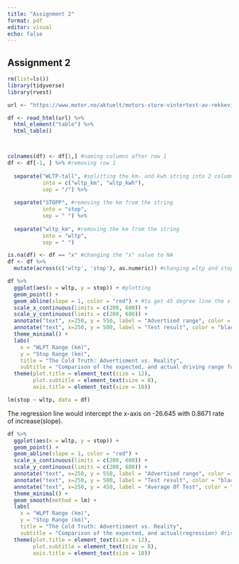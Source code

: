 ```yaml
---
title: "Assignment 2"
format: pdf
editor: visual
echo: false
---
```


## Assignment 2

```r
rm(list=ls())
library(tidyverse)
library(rvest)
```

```r
url <- "https://www.motor.no/aktuelt/motors-store-vintertest-av-rekkevidde-pa-elbiler/217132"

df <- read_html(url) %>% 
  html_element("table") %>%  
  html_table()



colnames(df) <- df[1,] #naming columns after row 1
df <- df[-1, ] %>% #removing row 1
  
  separate("WLTP-tall", #splitting the km- and kwh string into 2 columns
           into = c("wltp_km", "wltp_kwh"), 
           sep = "/") %>% 
   
  separate("STOPP", #removing the km from the string
           into = "stop", 
           sep = " ") %>% 
   
  separate("wltp_km", #removing the km from the string
           into = "wltp",
           sep = " ")

```

```r
is.na(df) <- df == "x" #changing the "x" value to NA
df <- df %>% 
  mutate(across(c('wltp', 'stop'), as.numeric)) #changing wltp and stopp to numeric


```

```r
df %>% 
  ggplot(aes(x = wltp, y = stop)) + #plotting
  geom_point() +
  geom_abline(slope = 1, color = "red") + #to get 45 degree line the slope would need to be 1
  scale_x_continuous(limits = c(200, 600)) +
  scale_y_continuous(limits = c(200, 600)) +
  annotate("text", x=250, y = 550, label = "Advertised range", color = "red", size = 3.5) +
  annotate("text", x=250, y = 500, label = "Test result", color = "black", size = 3.5) +
  theme_minimal() +
  labs(
    x = "WLPT Range (km)",
    y = "Stop Range (km)",
    title = "The Cold Truth: Advertisment vs. Reality",
    subtitle = "Comparison of the expected, and actual driving range for Electrical cars, in winter condition.") +
  theme(plot.title = element_text(size = 12),
        plot.subtitle = element_text(size = 8),
        axis.title = element_text(size = 10))
```

```r
lm(stop ~ wltp, data = df)
```

The regression line would intercept the x-axis on -26.645 with 0.8671 rate of increase(slope).

```r

df %>% 
  ggplot(aes(x = wltp, y = stop)) +
  geom_point() +
  geom_abline(slope = 1, color = "red") +
  scale_x_continuous(limits = c(200, 600)) +
  scale_y_continuous(limits = c(200, 600)) +
  annotate("text", x=250, y = 550, label = "Advertised range", color = "red", size = 3.5) +
  annotate("text", x=250, y = 500, label = "Test result", color = "black", size = 3.5) +
  annotate("text", x=250, y = 450, label = "Average Of Test", color = "blue", size = 3.5) +
  theme_minimal() +
  geom_smooth(method = lm) +
  labs(
    x = "WLPT Range (km)",
    y = "Stop Range (km)",
    title = "The Cold Truth: Advertisment vs. Reality",
    subtitle = "Comparison of the expected, and actual(regression) driving range for Electrical cars, in winter condition.") +
  theme(plot.title = element_text(size = 12),
        plot.subtitle = element_text(size = 8),
        axis.title = element_text(size = 10))
```
